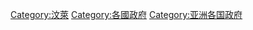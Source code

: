 {{Commons cat|Government of Brunei}}

[[Category:汶萊|Category:汶萊]]
[[Category:各國政府|Category:各國政府]]
[[Category:亚洲各国政府|Category:亚洲各国政府]]